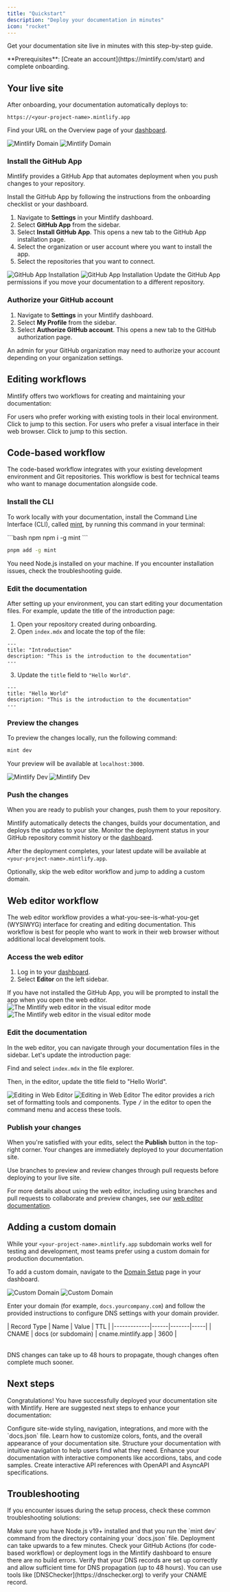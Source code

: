 ```yaml
---
title: "Quickstart"
description: "Deploy your documentation in minutes"
icon: "rocket"
---
```


Get your documentation site live in minutes with this step-by-step guide.

<Info>
**Prerequisites**: [Create an account](https://mintlify.com/start) and complete onboarding.
</Info>

## Your live site

After onboarding, your documentation automatically deploys to:

```
https://<your-project-name>.mintlify.app
```

Find your URL on the Overview page of your [dashboard](https://dashboard.mintlify.com/).

<Frame>
  <img src="/images/quickstart/mintlify-domain-light.png" alt="Mintlify Domain" className="block dark:hidden" />
  <img src="/images/quickstart/mintlify-domain-dark.png" alt="Mintlify Domain" className="hidden dark:block" />
</Frame>

### Install the GitHub App

Mintlify provides a GitHub App that automates deployment when you push changes to your repository.

Install the GitHub App by following the instructions from the onboarding checklist or your dashboard.

1. Navigate to **Settings** in your Mintlify dashboard.
2. Select **GitHub App** from the sidebar.
3. Select **Install GitHub App**. This opens a new tab to the GitHub App installation page.
4. Select the organization or user account where you want to install the app.
5. Select the repositories that you want to connect.

<Frame>
  <img src="/images/quickstart/github-app-installation-light.png" alt="GitHub App Installation" className="block dark:hidden" />
  <img src="/images/quickstart/github-app-installation-dark.png" alt="GitHub App Installation" className="hidden dark:block" />
</Frame>

<Info>
  Update the GitHub App permissions if you move your documentation to a different repository.
</Info>

### Authorize your GitHub account

1. Navigate to **Settings** in your Mintlify dashboard.
2. Select **My Profile** from the sidebar.
3. Select **Authorize GitHub account**. This opens a new tab to the GitHub authorization page.

<Info>
  An admin for your GitHub organization may need to authorize your account depending on your organization settings.
</Info>

## Editing workflows

Mintlify offers two workflows for creating and maintaining your documentation:

<Card title="Code-based workflow" icon="terminal" horizontal href="#code-based-workflow">
  For users who prefer working with existing tools in their local environment. Click to jump to this section.
</Card>

<Card title="Web editor workflow" icon="mouse-pointer-2" horizontal href="#web-editor-workflow">
  For users who prefer a visual interface in their web browser. Click to jump to this section.
</Card>

## Code-based workflow

The code-based workflow integrates with your existing development environment and Git repositories. This workflow is best for technical teams who want to manage documentation alongside code.

### Install the CLI

To work locally with your documentation, install the Command Line Interface (CLI), called [mint](https://www.npmjs.com/package/mint), by running this command in your terminal:

<CodeGroup>
  ```bash npm
  npm i -g mint
  ```

  ```bash pnpm
  pnpm add -g mint
  ```
</CodeGroup>

<Info>
  You need Node.js installed on your machine. If you encounter installation issues, check the troubleshooting guide.
</Info>

### Edit the documentation

After setting up your environment, you can start editing your documentation files. For example, update the title of the introduction page:

1. Open your repository created during onboarding.
2. Open `index.mdx` and locate the top of the file:

```mdx index.mdx
---
title: "Introduction"
description: "This is the introduction to the documentation"
---
```

3. Update the `title` field to `"Hello World"`.

```mdx index.mdx {2}
---
title: "Hello World"
description: "This is the introduction to the documentation"
---
```

### Preview the changes

To preview the changes locally, run the following command:

```bash
mint dev
```

Your preview will be available at `localhost:3000`.

<Frame>
  <img src="/images/quickstart/mintlify-dev-light.png" alt="Mintlify Dev" className="block dark:hidden" />
  <img src="/images/quickstart/mintlify-dev-dark.png" alt="Mintlify Dev" className="hidden dark:block" />
</Frame>

### Push the changes

When you are ready to publish your changes, push them to your repository.

Mintlify automatically detects the changes, builds your documentation, and deploys the updates to your site. Monitor the deployment status in your GitHub repository commit history or the [dashboard](https://dashboard.mintlify.com).

After the deployment completes, your latest update will be available at `<your-project-name>.mintlify.app`.

<Card title="Jump to adding a custom domain" icon="arrow-down" href="#adding-a-custom-domain" horizontal>
  Optionally, skip the web editor workflow and jump to adding a custom domain.
</Card>

## Web editor workflow

The web editor workflow provides a what-you-see-is-what-you-get (WYSIWYG) interface for creating and editing documentation. This workflow is best for people who want to work in their web browser without additional local development tools.

### Access the web editor

1. Log in to your [dashboard](https://dashboard.mintlify.com).
2. Select **Editor** on the left sidebar.

<Info>
  If you have not installed the GitHub App, you will be prompted to install the app when you open the web editor.
</Info>

<Frame>
  <img alt="The Mintlify web editor in the visual editor mode" src="/images/quickstart/web-editor-light.png" className="block dark:hidden" />
  <img alt="The Mintlify web editor in the visual editor mode" src="/images/quickstart/web-editor-dark.png" className="hidden dark:block" />
</Frame>

### Edit the documentation

In the web editor, you can navigate through your documentation files in the sidebar. Let's update the introduction page:

Find and select `index.mdx` in the file explorer.

Then, in the editor, update the title field to "Hello World".

<Frame>
  <img alt="Editing in Web Editor" src="/images/quickstart/web-editor-editing-light.png" className="block dark:hidden" />
  <img alt="Editing in Web Editor" src="/images/quickstart/web-editor-editing-dark.png" className="hidden dark:block" />
</Frame>

<Tip>
  The editor provides a rich set of formatting tools and components. Type <kbd>/</kbd> in the editor to open the command menu and access these tools.
</Tip>

### Publish your changes

When you're satisfied with your edits, select the **Publish** button in the top-right corner. Your changes are immediately deployed to your documentation site.

<Tip>
  Use branches to preview and review changes through pull requests before deploying to your live site.
</Tip>

For more details about using the web editor, including using branches and pull requests to collaborate and preview changes, see our [web editor documentation](/editor/getting-started).

## Adding a custom domain

While your `<your-project-name>.mintlify.app` subdomain works well for testing and development, most teams prefer using a custom domain for production documentation.

To add a custom domain, navigate to the [Domain Setup](https://dashboard.mintlify.com/settings/deployment/custom-domain) page in your dashboard.

<Frame>
  <img src="/images/quickstart/custom-domain-light.png" alt="Custom Domain" className="block dark:hidden" />
  <img src="/images/quickstart/custom-domain-dark.png" alt="Custom Domain" className="hidden dark:block" />
</Frame>

Enter your domain (for example, `docs.yourcompany.com`) and follow the provided instructions to configure DNS settings with your domain provider.

<Table>
| Record Type | Name | Value | TTL |
|-------------|------|-------|-----|
| CNAME | docs (or subdomain) | cname.mintlify.app | 3600 |
</Table>

<Info>
  DNS changes can take up to 48 hours to propagate, though changes often complete much sooner.
</Info>

## Next steps

Congratulations! You have successfully deployed your documentation site with Mintlify. Here are suggested next steps to enhance your documentation:

<Card title="Configure your global settings" icon="settings" href="settings" horizontal>
  Configure site-wide styling, navigation, integrations, and more with the `docs.json` file.
</Card>
<Card title="Customize your theme" icon="paintbrush" href="themes" horizontal>
  Learn how to customize colors, fonts, and the overall appearance of your documentation site.
</Card>
<Card title="Organize navigation" icon="map" href="navigation" horizontal>
  Structure your documentation with intuitive navigation to help users find what they need.
</Card>
<Card title="Add interactive components" icon="puzzle" href="/components/accordions" horizontal>
  Enhance your documentation with interactive components like accordions, tabs, and code samples.
</Card>
<Card title="Set up API references" icon="code" href="/api-playground/overview" horizontal>
  Create interactive API references with OpenAPI and AsyncAPI specifications.
</Card>

## Troubleshooting

If you encounter issues during the setup process, check these common troubleshooting solutions:

<AccordionGroup>
  <Accordion title="Local preview not working">
    Make sure you have Node.js v19+ installed and that you run the `mint dev` command from the directory containing your `docs.json` file.
  </Accordion>
  <Accordion title="Changes not reflecting on live site">
    Deployment can take upwards to a few minutes. Check your GitHub Actions (for code-based workflow) or deployment logs in the Mintlify dashboard to ensure there are no build errors.
  </Accordion>
  <Accordion title="Custom domain not connecting">
    Verify that your DNS records are set up correctly and allow sufficient time for DNS propagation (up to 48 hours). You can use tools like [DNSChecker](https://dnschecker.org) to verify your CNAME record.
  </Accordion>
</AccordionGroup>

